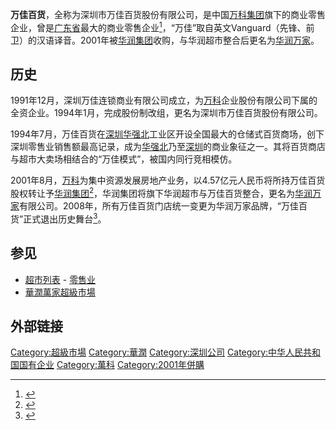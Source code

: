 {{Infobox company
| name = 万佳百货
| name_en = ShenZhen Vanguard Super Department Co.,Ltd
| native_name = 深圳市万佳百货股份有限公司
| successor = [[华润万家|华润万家]]
| parent = [[万科集团|万科集团]]
| foundation = 1991年12月，[[深圳|深圳]]
| location = {{CHN}}[[广东|广东]][[深圳|深圳]]
}}

'''万佳百货'''，全称为深圳市万佳百货股份有限公司，是中国[[万科集团|万科集团]]旗下的商业零售企业，曾是[[广东省|广东省]]最大的商业零售企业<ref>{{Cite web|title=深圳万佳百货将入驻南山|url=https://news.sina.com.cn/s/2001-07-20/307381.html|access-date=2022-05-07|work=news.sina.com.cn}}</ref>，“万佳”取自英文Vanguard（先锋、前卫）的汉语译音。2001年被[[华润集团|华润集团]]收购，与华润超市整合后更名为[[华润万家|华润万家]]。

==历史==
1991年12月，深圳万佳连锁商业有限公司成立，为[[万科|万科]]企业股份有限公司下属的全资企业。1994年1月，完成股份制改组，更名为深圳市万佳百货股份有限公司。

1994年7月，万佳百货在[[深圳|深圳]][[华强北|华强北]]工业区开设全国最大的仓储式百货商场，创下深圳零售业销售额最高记录，成为[[华强北|华强北]]乃至[[深圳|深圳]]的商业象征之一。其将百货商店与超市大卖场相结合的“万佳模式”，被国内同行竞相模仿。

2001年8月，[[万科|万科]]为集中资源发展房地产业务，以4.57亿元人民币将所持万佳百货股权转让予[[华润集团|华润集团]]<ref>{{Cite web|title=关于转让深圳市万佳百货股份有限公司股权的公告|url=http://quotes.money.163.com/f10/ggmx_000002_102849_1.html|access-date=2022-05-07|work=quotes.money.163.com}}</ref>，华润集团将旗下华润超市与万佳百货整合，更名为[[华润万家|华润万家]]有限公司。2008年，所有万佳百货门店统一变更为华润万家品牌，“万佳百货”正式退出历史舞台<ref>{{Cite web|title=深圳万佳百货将并入华润万家 6月改造完毕_联商网|url=http://www.linkshop.com/web/Article_news.aspx?ArticleId=88565|access-date=2022-05-07|work=www.linkshop.com}}</ref>。

==参见==
*[[超市列表|超市列表]] - [[零售业|零售业]]
*[[華潤萬家超級市場|華潤萬家超級市場]]

==外部链接==
<references />{{华强北}}
[[Category:超級市場|Category:超級市場]]
[[Category:華潤|Category:華潤]]
[[Category:深圳公司|Category:深圳公司]]
[[Category:中华人民共和国国有企业|Category:中华人民共和国国有企业]]
[[Category:萬科|Category:萬科]]
[[Category:2001年併購|Category:2001年併購]]